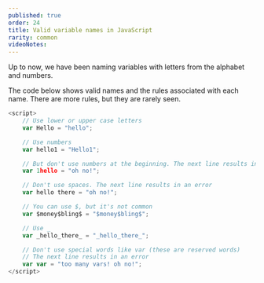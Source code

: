 ```yaml
---
published: true
order: 24
title: Valid variable names in JavaScript
rarity: common
videoNotes:
---
```


Up to now, we have been naming variables with letters from the alphabet and numbers.

The code below shows valid names and the rules associated with each name.
There are more rules, but they are rarely seen.

```js
<script>
    // Use lower or upper case letters
    var Hello = "hello";

    // Use numbers
    var hello1 = "Hello1";

    // But don't use numbers at the beginning. The next line results in an error
    var 1hello = "oh no!";

    // Don't use spaces. The next line results in an error
    var hello there = "oh no!";

    // You can use $, but it's not common
    var $money$bling$ = "$money$bling$";

    // Use _
    var _hello_there_ = "_hello_there_";

    // Don't use special words like var (these are reserved words)
    // The next line results in an error
    var var = "too many vars! oh no!";
</script>
```
